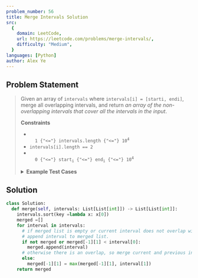 ```yaml
---
problem_number: 56
title: Merge Intervals Solution
src:
  {
    domain: LeetCode,
    url: https://leetcode.com/problems/merge-intervals/,
    difficulty: "Medium",
  }
languages: [Python]
author: Alex Ye
---
```


## Problem Statement

<blockquote src={frontmatter.src_url}>

Given an array of `intervals` where `intervals[i] = [starti, endi]`, merge all overlapping intervals, and return _an array of the non-overlapping intervals that cover all the intervals in the input_.

**Constraints**

- <code>
    1 {"<="} intervals.length {"<="} 10<sup>4</sup>
  </code>
- `intervals[i].length == 2`
- <code>
    0 {"<="} start<sub>i</sub> {"<="} end<sub>i</sub> {"<="} 10<sup>4</sup>
  </code>

<details>
<summary><strong>Example Test Cases</strong></summary>

**Example 1:**

```
Input: intervals = [[1,3],[2,6],[8,10],[15,18]]
Output: [[1,6],[8,10],[15,18]]
Explanation: Since intervals [1,3] and [2,6] overlap, merge them into [1,6].
```

**Example 2:**

```
Input: intervals = [[1,4],[4,5]]
Output: [[1,5]]
Explanation: Intervals [1,4] and [4,5] are considered overlapping.
```

</details>
</blockquote>

## Solution

```python
class Solution:
  def merge(self, intervals: List[List[int]]) -> List[List[int]]:
    intervals.sort(key =lambda x: x[0])
    merged =[]
    for interval in intervals:
      # if merged list is empty or current interval does not overlap with previous
      # append interval to merged list.
      if not merged or merged[-1][1] < interval[0]:
        merged.append(interval)
      # otherwise there is an overlap, so merge current and previous intervals
      else:
        merged[-1][1] = max(merged[-1][1], interval[1])
    return merged
```
